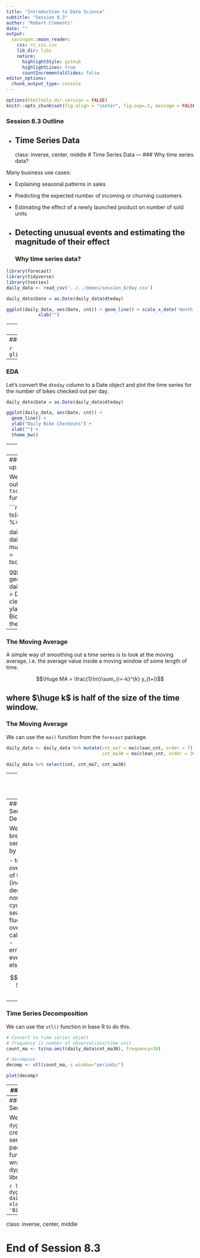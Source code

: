 ```yaml
---
title: "Introduction to Data Science"
subtitle: "Session 8.3"
author: "Robert Clements"
date: ""
output:
  xaringan::moon_reader:
    css: rc_css.css
    lib_dir: libs
    nature:
      highlightStyle: github
      highlightLines: true
      countIncrementalSlides: false
editor_options: 
  chunk_output_type: console
---
```


```r
options(htmltools.dir.version = FALSE)
knitr::opts_chunk$set(fig.align = "center", fig.asp=.5, message = FALSE, warning = FALSE)
```

### Session 8.3 Outline

- Time Series Data
---
class: inverse, center, middle
# Time Series Data
---
### Why time series data?

Many business use cases:

- Explaining seasonal patterns in sales

- Predicting the expected number of incoming or churning customers

- Estimating the effect of a newly launched product on number of sold units

- Detecting unusual events and estimating the magnitude of their effect
---
### Why time series data?

```r
library(forecast)
library(tidyverse)
library(tseries)
daily_data <- read_csv('../../demos/session_8/day.csv')

daily_data$Date = as.Date(daily_data$dteday)

ggplot(daily_data, aes(Date, cnt)) + geom_line() + scale_x_date('month')  + ylab("Daily Bike Checkouts") +
            xlab("")
```
---
### Bike data

First, let's install a package: `forecast` for time series modeling.
Next, download the bike data (`day.csv`) and load it into `R`.

```r
library(forecast)
library(tidyverse)
library(tseries)

daily_data <- read_csv('path/to/day.csv')
```
---
### Bike data

```r
glimpse(daily_data)
```
---
### EDA

Let's convert the `dteday` column to a Date object and plot the time series for the number of bikes checked out per day.

```r
daily_data$Date = as.Date(daily_data$dteday)

ggplot(daily_data, aes(Date, cnt)) + 
  geom_line() + 
  ylab("Daily Bike Checkouts") +
  xlab("") +
  theme_bw()
```
---
### EDA

What do we see as far as:

- trend
- seasonality
- volatility?

Do these make sense?

```r
ggplot(daily_data, aes(Date, cnt)) + 
  geom_line() + 
  ylab("Daily Bike Checkouts") +
  xlab("") +
  theme_bw()
```
---
### Let's clean it up a little

We can remove outliers with the `tsclean()` function.

```r
count_ts = ts(daily_data %>% select(cnt)) 

daily_data <- daily_data %>% mutate(clean_cnt = tsclean(count_ts))

ggplot() +
  geom_line(data = daily_data, aes(x = Date, y = clean_cnt)) + 
  ylab('Cleaned Bicycle Count') +
  theme_bw()
```
---
### The Moving Average

A simple way of smoothing out a time series is to look at the moving average, i.e. the average value inside a moving window of some length of time.

$$\Huge MA = \frac{1}{m}\sum_{i=-k}^{k} y_{t+i}$$

where $\huge k$ is half of the size of the time window.
---
### The Moving Average

We can use the `ma()` function from the `forecast` package.

```r
daily_data <- daily_data %>% mutate(cnt_ma7 = ma(clean_cnt, order = 7),
                                    cnt_ma30 = ma(clean_cnt, order = 30))

daily_data %>% select(cnt, cnt_ma7, cnt_ma30)
```
---
### The Moving Average

```r
ggplot(data = daily_data) +
  geom_line(aes(x = Date, y = clean_cnt, colour = "Counts")) +
  geom_line(aes(x = Date, y = cnt_ma7,   colour = "Weekly Moving Average"))  +
  geom_line(aes(x = Date, y = cnt_ma30, colour = "Monthly Moving Average"))  +
  ylab('Bicycle Count') +
  theme_bw()
```
---
### Time Series Decomposition

We often break a time series down by its

- trend: the overall pattern of the series (increasing, decreasing, non-seasonal cycles)
- seasonality: fluctuations over the calendar cycle
- error/residual: everything else

$$\Huge Y_t = S_t + T_t + E_t$$
---
### Time Series Decomposition

We can use the `stl()` function in base R to do this.

```r
# Convert to time series object
# frequency is number of observations/time unit
count_ma <- ts(na.omit(daily_data$cnt_ma30), frequency=30)

# decompose
decomp <- stl(count_ma, s.window="periodic")

plot(decomp)
```
---
### Question for you

Why do we even care about decomposing the time series? Why don't we just use linear regression to forecast new values using some features, and ignore time?
---
### Dynamic Time Series Plots

We can use the `dygraphs` R package to create interactive time series plots. The package provides functions that are wrappers around the dygraphs javascript library.

```r
library(dygraphs)
dygraph(data = daily_data$clean_cnt,
        xlab = 'Day',
        ylab = 'Bicycle Count')
```
---
class: inverse, center, middle

# End of Session 8.3